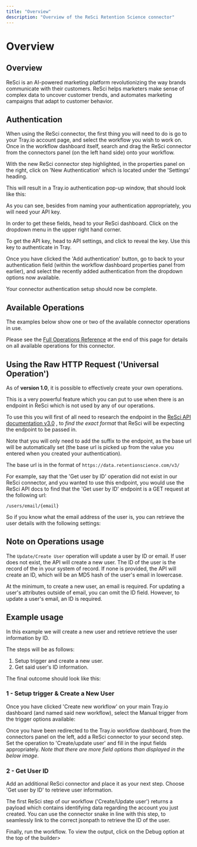 ```yaml
---
title: "Overview"
description: "Overview of the ReSci Retention Science connector"
---
```


# Overview

## Overview

ReSci is an AI-powered marketing platform revolutionizing the way brands communicate with their customers. ReSci helps marketers make sense of complex data to uncover customer trends, and automates marketing campaigns that adapt to customer behavior.

## Authentication

When using the ReSci connector, the first thing you will need to do is go to your Tray.io account page, and select the workflow you wish to work on. Once in the workflow dashboard itself, search and drag the ReSci connector from the connectors panel (on the left hand side) onto your workflow.

With the new ReSci connector step highlighted, in the properties panel on the right, click on 'New Authentication' which is located under the 'Settings' heading.

This will result in a Tray.io authentication pop-up window, that should look like this:

As you can see, besides from naming your authentication appropriately, you will need your API key.

In order to get these fields, head to your ReSci dashboard. Click on the dropdown menu in the upper right hand corner.

To get the API key, head to API settings, and click to reveal the key. Use this key to authenticate in Tray.

Once you have clicked the 'Add authentication' button, go to back to your authentication field (within the workflow dashboard properties panel from earlier), and select the recently added authentication from the dropdown options now available.

Your connector authentication setup should now be complete.

## Available Operations

The examples below show one or two of the available connector operations in use.

Please see the [Full Operations Reference](#operationsFull) at the end of this page for details on all available operations for this connector.

## Using the Raw HTTP Request ('Universal Operation')

As of **version 1.0**, it is possible to effectively create your own operations.

This is a very powerful feature which you can put to use when there is an endpoint in ReSci which is not used by any of our operations.

To use this you will first of all need to research the endpoint in the [ ReSci API documentation v3.0](https://developer.retentionscience.com/?data/v3.0.0) , to *find the exact format* that ReSci will be expecting the endpoint to be passed in.

Note that you will only need to add the suffix to the endpoint, as the base url will be automatically set (the base url is picked up from the value you entered when you created your authentication).

The base url is in the format of `https://data.retentionscience.com/v3/`

For example, say that the 'Get user by ID' operation did not exist in our ReSci connector, and you wanted to use this endpoint, you would use the ReSci API docs to find that the 'Get user by ID' endpoint is a GET request at the following url:

`/users/email/{email}`

So if you know what the email address of the user is, you can retrieve the user details with the following settings:

## Note on Operations usage

The `Update/Create User` operation will update a user by ID or email. If user does not exist, the API will create a new user. The ID of the user is the record of the in your system of record. If none is provided, the API will create an ID, which will be an MD5 hash of the user's email in lowercase.

At the minimum, to create a new user, an email is required. For updating a user's attributes outside of email, you can omit the ID field. However, to update a user's email, an ID is required.

## Example usage

In this example we will create a new user and retrieve retrieve the user information by ID.

The steps will be as follows:

1. Setup trigger and create a new user.
2. Get said user's ID information.

The final outcome should look like this:

### 1 - Setup trigger & Create a New User

Once you have clicked 'Create new workflow' on your main Tray.io dashboard (and named said new workflow), select the Manual trigger from the trigger options available:

Once you have been redirected to the Tray.io workflow dashboard, from the connectors panel on the left, add a ReSci connector to your second step. Set the operation to 'Create/update user' and fill in the input fields appropriately. *Note that there are more field options than displayed in the below image*.

### 2 - Get User ID

Add an additional ReSci connector and place it as your next step. Choose 'Get user by ID' to retrieve user information.

The first ReSci step of our workflow ('Create/Update user') returns a payload which contains identifying data regarding the account you just created. You can use the connector snake in line with this step, to seamlessly link to the correct jsonpath to retrieve the ID of the user.

Finally, run the workflow. To view the output, click on the Debug option at the top of the builder>
